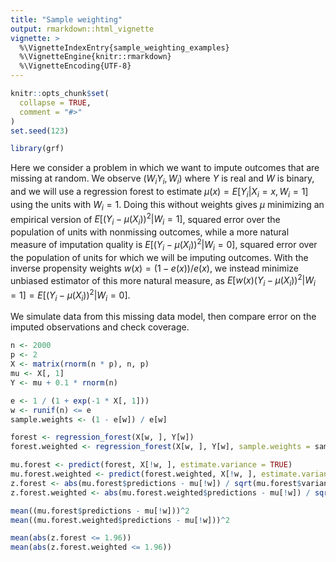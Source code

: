 ```yaml
---
title: "Sample weighting"
output: rmarkdown::html_vignette
vignette: >
  %\VignetteIndexEntry{sample_weighting_examples}
  %\VignetteEngine{knitr::rmarkdown}
  %\VignetteEncoding{UTF-8}
---
```


```r
knitr::opts_chunk$set(
  collapse = TRUE,
  comment = "#>"
)
set.seed(123)
```

```r
library(grf)
```

Here we consider a problem in which we want to impute outcomes that are missing at random.
We observe $(W_i Y_i, W_i)$ where $Y$ is real and $W$ is binary, and we will use a regression
forest to estimate $\mu(x) = E[Y_i | X_i=x, W_i = 1]$ using the units with $W_i=1$.
Doing this without weights gives $\mu$ minimizing an empirical version of $E[(Y_i - \mu(X_i))^2 | W_i=1]$, squared error over the population of units with nonmissing outcomes,
while a more natural measure of imputation quality is $E[(Y_i - \mu(X_i))^2 | W_i=0]$, squared error over the population of units for which we will be imputing outcomes.
With the inverse propensity weights $w(x)=(1-e(x))/e(x)$, we instead minimize
unbiased estimator of this more natural measure, as
$E[w(x) (Y_i - \mu(X_i))^2 | W_i=1] = E[ (Y_i - \mu(X_i))^2 | W_i=0]$.

We simulate data from this missing data model, then compare error on the imputed observations
and check coverage.

```r
n <- 2000
p <- 2
X <- matrix(rnorm(n * p), n, p)
mu <- X[, 1]
Y <- mu + 0.1 * rnorm(n)

e <- 1 / (1 + exp(-1 * X[, 1]))
w <- runif(n) <= e
sample.weights <- (1 - e[w]) / e[w]

forest <- regression_forest(X[w, ], Y[w])
forest.weighted <- regression_forest(X[w, ], Y[w], sample.weights = sample.weights)

mu.forest <- predict(forest, X[!w, ], estimate.variance = TRUE)
mu.forest.weighted <- predict(forest.weighted, X[!w, ], estimate.variance = TRUE)
z.forest <- abs(mu.forest$predictions - mu[!w]) / sqrt(mu.forest$variance.estimates)
z.forest.weighted <- abs(mu.forest.weighted$predictions - mu[!w]) / sqrt(mu.forest.weighted$variance.estimates)

mean((mu.forest$predictions - mu[!w]))^2
mean((mu.forest.weighted$predictions - mu[!w]))^2

mean(abs(z.forest <= 1.96))
mean(abs(z.forest.weighted <= 1.96))
```
